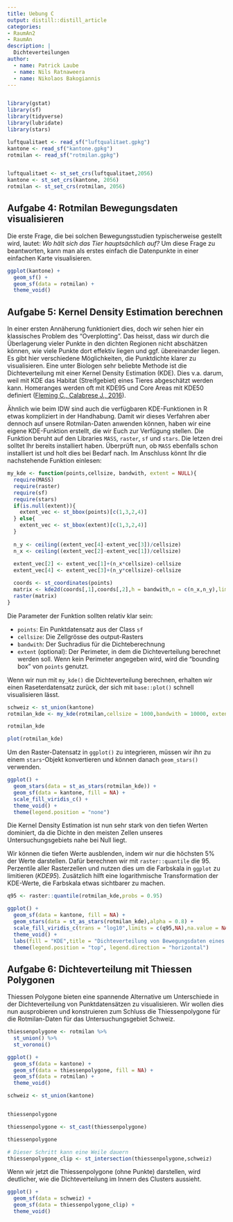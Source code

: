 ```yaml
---
title: Uebung C
output: distill::distill_article
categories:
- RaumAn2
- RaumAn
description: |
  Dichteverteilungen
author:
  - name: Patrick Laube
  - name: Nils Ratnaweera
  - name: Nikolaos Bakogiannis
---
```


```r

```

```r
library(gstat)
library(sf)
library(tidyverse)
library(lubridate)
library(stars)

luftqualitaet <- read_sf("luftqualitaet.gpkg")
kantone <- read_sf("kantone.gpkg")
rotmilan <- read_sf("rotmilan.gpkg")


luftqualitaet <- st_set_crs(luftqualitaet,2056)
kantone <- st_set_crs(kantone, 2056)
rotmilan <- st_set_crs(rotmilan, 2056)
```



## Aufgabe 4: Rotmilan Bewegungsdaten visualisieren

Die erste Frage, die bei solchen Bewegungsstudien typischerweise gestellt wird, lautet: *Wo hält sich das Tier hauptsächlich auf?* Um diese Frage zu beantworten, kann man als erstes einfach die Datenpunkte in einer einfachen Karte visualisieren.

```r
ggplot(kantone) + 
  geom_sf() + 
  geom_sf(data = rotmilan) +
  theme_void()
```




## Aufgabe 5: Kernel Density Estimation berechnen


In einer ersten Annäherung funktioniert dies, doch wir sehen hier ein klassisches Problem des "Overplotting". Das heisst, dass wir durch die Überlagerung vieler Punkte in den dichten Regionen nicht abschätzen können, wie viele Punkte dort effektiv liegen und ggf. übereinander liegen. Es gibt hier verschiedene Möglichkeiten, die Punktdichte klarer zu visualisieren. Eine unter Biologen sehr beliebte Methode ist die Dichteverteilung mit einer Kernel Density Estimation (KDE). Dies v.a. darum, weil mit KDE das Habitat (Streifgebiet) eines Tieres abgeschätzt werden kann. Homeranges werden oft mit KDE95 und Core Areas mit KDE50 definiert ([Fleming C., Calabrese J., 2016](https://besjournals.onlinelibrary.wiley.com/doi/full/10.1111/2041-210X.12673)).

Ähnlich wie beim IDW sind auch die verfügbaren KDE-Funktionen in R etwas kompliziert in der Handhabung. Damit wir dieses Verfahren aber dennoch auf unsere Rotmilan-Daten anwenden können, haben wir eine eigene KDE-Funktion erstellt, die wir Euch zur Verfügung stellen. Die Funktion beruht auf den Libraries `MASS`, `raster`, `sf` und `stars`. Die letzen drei solltet Ihr bereits installiert haben. Überprüft nun, ob `MASS` ebenfalls schon installiert ist und holt dies bei Bedarf nach. Im Anschluss könnt Ihr die nachstehende Funktion einlesen:

```r
my_kde <- function(points,cellsize, bandwith, extent = NULL){
  require(MASS)
  require(raster)
  require(sf)
  require(stars)
  if(is.null(extent)){
    extent_vec <- st_bbox(points)[c(1,3,2,4)]
  } else{
    extent_vec <- st_bbox(extent)[c(1,3,2,4)]
  }
  
  n_y <- ceiling((extent_vec[4]-extent_vec[3])/cellsize)
  n_x <- ceiling((extent_vec[2]-extent_vec[1])/cellsize)
  
  extent_vec[2] <- extent_vec[1]+(n_x*cellsize)-cellsize
  extent_vec[4] <- extent_vec[3]+(n_y*cellsize)-cellsize

  coords <- st_coordinates(points)
  matrix <- kde2d(coords[,1],coords[,2],h = bandwith,n = c(n_x,n_y),lims = extent_vec)
  raster(matrix)
}
```


Die Parameter der Funktion sollten relativ klar sein:

- `points`: Ein Punktdatensatz aus der Class `sf`
- `cellsize`: Die Zellgrösse des output-Rasters
- `bandwith`: Der Suchradius für die Dichteberechnung
- `extent` (optional): Der Perimeter, in dem die Dichteverteilung berechnet werden soll. Wenn kein Perimeter angegeben wird, wird die "bounding box" von `points` genutzt.

Wenn wir nun mit `my_kde()` die Dichteverteilung berechnen, erhalten wir einen Raseterdatensatz zurück, der sich mit `base::plot()` schnell visualisieren lässt.

```r
schweiz <- st_union(kantone)
rotmilan_kde <- my_kde(rotmilan,cellsize = 1000,bandwith = 10000, extent = schweiz)

rotmilan_kde

plot(rotmilan_kde)
```

Um den Raster-Datensatz in `ggplot()` zu integrieren, müssen wir ihn zu einem `stars`-Objekt konvertieren und können danach `geom_stars()` verwenden.

```r
ggplot() + 
  geom_stars(data = st_as_stars(rotmilan_kde)) +
  geom_sf(data = kantone, fill = NA) +
  scale_fill_viridis_c() +
  theme_void() +
  theme(legend.position = "none")
```

Die Kernel Density Estimation ist nun sehr stark von den tiefen Werten dominiert, da die Dichte in den meisten Zellen unseres Untersuchungsgebiets nahe bei Null liegt. 

Wir können die tiefen Werte ausblenden, indem wir nur die höchsten 5% der Werte darstellen. Dafür berechnen wir mit `raster::quantile` die 95. Perzentile aller Rasterzellen und nutzen dies um die Farbskala in `ggplot` zu limitieren (*KDE95*). Zusätzlich hilft eine logarithmische Transformation der KDE-Werte, die Farbskala etwas sichtbarer zu machen.

```r
q95 <- raster::quantile(rotmilan_kde,probs = 0.95)

ggplot() + 
  geom_sf(data = kantone, fill = NA) +
  geom_stars(data = st_as_stars(rotmilan_kde),alpha = 0.8) +
  scale_fill_viridis_c(trans = "log10",limits = c(q95,NA),na.value = NA) +
  theme_void() +
  labs(fill = "KDE",title = "Dichteverteilung von Bewegungsdaten eines Rotmilans",subtitle = "Jahre 2017-2019") +
  theme(legend.position = "top", legend.direction = "horizontal")
```



## Aufgabe 6: Dichteverteilung mit Thiessen Polygonen


Thiessen Polygone bieten eine spannende Alternative um Unterschiede in der Dichteverteilung von Punktdatensätzen zu visualisieren. 
Wir wollen dies nun ausprobieren und konstruieren zum Schluss die Thiessenpolygone für die Rotmilan-Daten für das Untersuchungsgebiet Schweiz.


```r

thiessenpolygone <- rotmilan %>%
  st_union() %>%
  st_voronoi()

ggplot() + 
  geom_sf(data = kantone) + 
  geom_sf(data = thiessenpolygone, fill = NA) + 
  geom_sf(data = rotmilan) +
  theme_void()
```






```r
schweiz <- st_union(kantone)


thiessenpolygone

thiessenpolygone <- st_cast(thiessenpolygone)

thiessenpolygone

# Dieser Schritt kann eine Weile dauern
thiessenpolygone_clip <- st_intersection(thiessenpolygone,schweiz)

```

Wenn wir jetzt die Thiessenpolygone (ohne Punkte) darstellen, wird deutlicher, wie die Dichteverteilung im Innern des Clusters aussieht. 

```r
ggplot() + 
  geom_sf(data = schweiz) + 
  geom_sf(data = thiessenpolygone_clip) + 
  theme_void()
```
